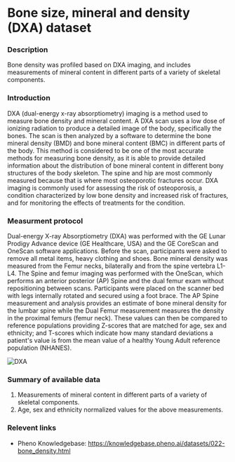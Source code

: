 # Bone size, mineral and density (DXA) dataset

### Description
Bone density was profiled based on DXA imaging, and includes measurements of mineral content in different parts of a variety of skeletal components.

### Introduction
DXA (dual-energy x-ray absorptiometry) imaging is a method used to measure bone density and mineral content. A DXA scan uses a low dose of ionizing radiation to produce a detailed image of the body, specifically the bones. The scan is then analyzed by a software to determine the bone mineral density (BMD) and bone mineral content (BMC) in different parts of the body. This method is considered to be one of the most accurate methods for measuring bone density, as it is able to provide detailed information about the distribution of bone mineral content in different bony structures of the body skeleton. The spine and hip are most commonly measured because that is where most osteoporotic fractures occur. DXA imaging is commonly used for assessing the risk of osteoporosis, a condition characterized by low bone density and increased risk of fractures, and for monitoring the effects of treatments for the condition.

### Measurment protocol
Dual-energy X-ray Absorptiometry (DXA) was performed with the GE Lunar Prodigy Advance device (GE Healthcare, USA) and the GE CoreScan and OneScan software applications. Before the scan, participants were asked to remove all metal items, heavy clothing and shoes. Bone mineral density was measured from the Femur necks, bilaterally and from the spine vertebra L1-L4. The Spine and femur imaging was performed with the OneScan, which performs an anterior posterior (AP) Spine and the dual femur exam without repositioning between scans. Participants were placed on the scanner bed with legs internally rotated and secured using a foot brace. 
The AP Spine measurement and analysis provides an estimate of bone mineral density for the lumbar spine while the Dual Femur measurement measures the density in the proximal femurs (femur neck). These values can then be compared to reference populations providing Z-scores that are matched for age, sex and ethnicity; and T-scores which indicate how many standard deviations a patient's value is from the mean value of a healthy Young Adult reference population (NHANES).  

![DXA](dxa_machine.jpeg)

### Summary of available data
1. Measurements of mineral content in different parts of a variety of skeletal components.
2. Age, sex and ethnicity normalized values for the above measurements.

### Relevent links
* Pheno Knowledgebase: https://knowledgebase.pheno.ai/datasets/022-bone_density.html


